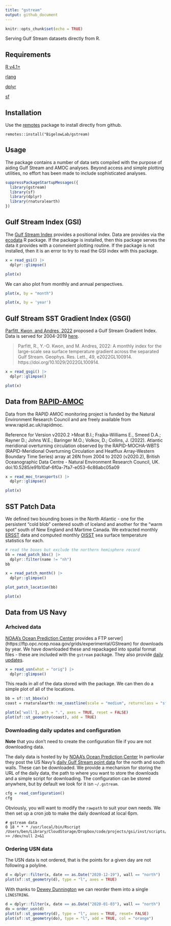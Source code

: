```yaml
---
title: "gstream"
output: github_document
---
```


```r
knitr::opts_chunk$set(echo = TRUE)
```

Serving Gulf Stream datasets directly from R.

## Requirements

[R v4.1+](https://www.r-project.org/)

[rlang](https://CRAN.R-project.org/package=rlang)

[dplyr](https://CRAN.R-project.org/package=dplyr)

[sf](https://CRAN.R-project.org/package=sf)


## Installation

Use the [remotes](https://CRAN.R-project.org/package=remotes) package to install directly from github.

```         
remotes::install("BigelowLab/gstream)
```

## Usage

The package contains a number of data sets compiled with the purpose of aiding Gulf Stream and AMOC analyses. Beyond access and simple plotting utilities, no effort has been made to include sophisticated analyses.

```r
suppressPackageStartupMessages({
  library(gstream)
  library(sf)
  library(dplyr)
  library(rnaturalearth)
})
```


## Gulf Stream Index (GSI)

The [Gulf Stream Index](https://en.wikipedia.org/wiki/Latitude_of_the_Gulf_Stream_and_the_Gulf_Stream_north_wall_index) provides a positional index. Data are provides via the [ecodata](https://noaa-edab.github.io/ecodata/) R package. If the package is installed, then this package serves the data it provides with a convneient plotting routine.  If the package is not installed, then it is an error to try to read the GSI index with this package.


```r
x = read_gsi() |>
  dplyr::glimpse()
```

```r
plot(x)
```

We can also plot from monthly and annual perspectives.

```r
plot(x, by = "month")
```

```r
plot(x, by = 'year')
```


## Gulf Stream SST Gradient Index (GSGI)

[Parfitt, Kwon, and Andres, 2022](https://agupubs.onlinelibrary.wiley.com/doi/10.1029/2022GL100914) proposed a Gulf Stream Gradient Index.  Data is served for 2004-2019 [here](https://www2.whoi.edu/staff/ykwon/data/).

> Parfitt, R., Y.-O. Kwon, and M. Andres, 2022: A monthly index for the large-scale sea surface temperature gradient across the separated Gulf Stream. Geophys. Res. Lett., 49, e2022GL100914. https://doi.org/10.1029/2022GL100914.

```r
x = read_gsgi() |>
  dplyr::glimpse()
```

```r
plot(x)
```

## Data from [RAPID-AMOC](https://rapid.ac.uk/rapidmoc)

Data from the RAPID AMOC monitoring project is funded by the Natural Environment Research Council and are freely available from www.rapid.ac.uk/rapidmoc.

Reference for Version v2020.2
>Moat B.I.; Frajka-Williams E., Smeed D.A.; Rayner D.; Johns W.E.; Baringer M.O.; Volkov, D.; Collins, J. (2022). Atlantic meridional overturning circulation observed by the RAPID-MOCHA-WBTS (RAPID-Meridional Overturning Circulation and Heatflux Array-Western Boundary Time Series) array at 26N from 2004 to 2020 (v2020.2), British Oceanographic Data Centre - Natural Environment Research Council, UK. doi:10.5285/e91b10af-6f0a-7fa7-e053-6c86abc05a09 

```r
x = read_moc_transports() |>
  dplyr::glimpse()
```

```r
plot(x)
```

## SST Patch Data

We defined two bounding boxes in the North Atlantic - one for the persistent "cold blob" centered south of Iceland and another for the "warm spot" south of New England and Martime Canada.  We extracted monthly [ERSST](https://www.ncei.noaa.gov/products/extended-reconstructed-sst) data and computed monthly [OISST](https://www.ncei.noaa.gov/products/optimum-interpolation-sst) sea surface temperature statistics for each.

```r
# read the boxes but exclude the northern hemisphere record
bb = read_patch_bbs() |>
  dplyr::filter(name != "nh")
bb
```
```r
x = read_patch_month() |>
  dplyr::glimpse()
```

```r
plot_patch_location(bb)
```

```r
plot(x)
```

## Data from US Navy

### Arhcived data

[NOAA's Ocean Prediction Center](https://ocean.weather.gov/) provides a FTP server](https://ftp.opc.ncep.noaa.gov/grids/experimental/GStream) for downloads by year.  We have downloaded these and repackaged into spatial format files - these are included with the `gstream` package. They also provide [daily updates](https://ocean.weather.gov/gulf_stream_latest.txt).

```r
x = read_usn(what = "orig") |>
  dplyr::glimpse()
```

This reads in all of the data stored with the package. We can then do a simple plot of all of the locations.

```r
bb = sf::st_bbox(x)
coast = rnaturalearth::ne_coastline(scale = "medium", returnclass = "sf")

plot(x['wall'], pch = ".", axes = TRUE, reset = FALSE)
plot(sf::st_geometry(coast), add = TRUE)
```

### Downloading daily updates and configuration

**Note** that you don't need to create the configuration file if you are not downloading data.

The daily data is hosted by by [NOAA's Ocean Prediction Center](https://ocean.weather.gov/) In particular they post the US Navy's [daily Gulf Stream point data](https://ocean.weather.gov/gulf_stream_latest.txt) for the north and south walls. These can be downloaded.  We provide a mechanism for storing the URL of the daily data, the path to where you want to store the downloads and a simple script for downloading.  The configuration can be stored anywhere, but by default we look for it isn `~/.gstream`.


```r
cfg = read_configuration()
cfg
```

Obviously, you will want to modify the `rawpath` to suit your own needs. We then set up a cron job to make the daily download at local 6pm.

```
# gstream data
0 18 * * * /usr/local/bin/Rscript /Users/ben/Library/CloudStorage/Dropbox/code/projects/gsi/inst/scripts/usn_daily_download.R >> /dev/null 2>&1
```


### Ordering USN data

The USN data is not ordered, that is the points for a given day are not following a polyline. 

```r
d = dplyr::filter(x, date == as.Date("2020-12-19"), wall == "north")
plot(sf::st_geometry(d), type = "l", axes = TRUE)
```

With thanks to [Dewey Dunnington](https://gist.github.com/paleolimbot/0be47836de5008f308959923dac02c5b#gistcomment-5079768) we can reorder them into a single `LINESTRING`.

```r
d = dplyr::filter(x, date == as.Date("2020-01-03"), wall == "north")
do = order_usn(d)
plot(sf::st_geometry(d), type = "l", axes = TRUE, reset= FALSE)
plot(sf::st_geometry(do), type = "l", add = TRUE, col = "orange")
```

